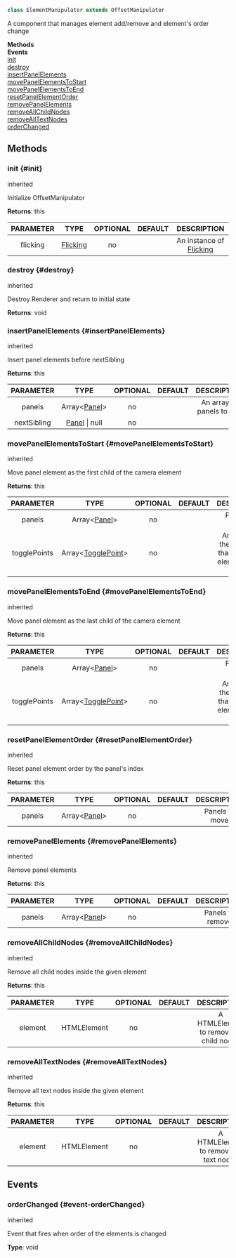 


```ts
class ElementManipulator extends OffsetManipulator
```
A component that manages element add/remove and element's order change

<div className="container">
    <div className="row mb-2"><div className="col col--6"><strong>Methods</strong></div><div className="col col--6"><strong>Events</strong></div></div>
    <div className="row"><div className="col col--6"><a href="#init">init</a><br/><a href="#destroy">destroy</a><br/><a href="#insertPanelElements">insertPanelElements</a><br/><a href="#movePanelElementsToStart">movePanelElementsToStart</a><br/><a href="#movePanelElementsToEnd">movePanelElementsToEnd</a><br/><a href="#resetPanelElementOrder">resetPanelElementOrder</a><br/><a href="#removePanelElements">removePanelElements</a><br/><a href="#removeAllChildNodes">removeAllChildNodes</a><br/><a href="#removeAllTextNodes">removeAllTextNodes</a></div><div className="col col--6"><a href="#event-orderChanged">orderChanged</a></div></div>
  </div>




## Methods

### init {#init}

<div className="bulma-tags">


<span className="bulma-tag is-danger">inherited</span>

</div>

Initialize OffsetManipulator





**Returns**: this




|PARAMETER|TYPE|OPTIONAL|DEFAULT|DESCRIPTION|
|:---:|:---:|:---:|:---:|:---:|
|flicking|[Flicking](Flicking)|no||An instance of [Flicking](Flicking)|








### destroy {#destroy}

<div className="bulma-tags">


<span className="bulma-tag is-danger">inherited</span>

</div>

Destroy Renderer and return to initial state





**Returns**: void













### insertPanelElements {#insertPanelElements}

<div className="bulma-tags">


<span className="bulma-tag is-danger">inherited</span>

</div>

Insert panel elements before nextSibling





**Returns**: this




|PARAMETER|TYPE|OPTIONAL|DEFAULT|DESCRIPTION|
|:---:|:---:|:---:|:---:|:---:|
|panels|Array&lt;[Panel](Panel)&gt;|no||An array of panels to add|
|nextSibling|[Panel](Panel) \| null|no|||








### movePanelElementsToStart {#movePanelElementsToStart}

<div className="bulma-tags">


<span className="bulma-tag is-danger">inherited</span>

</div>

Move panel element as the first child of the camera element





**Returns**: this




|PARAMETER|TYPE|OPTIONAL|DEFAULT|DESCRIPTION|
|:---:|:---:|:---:|:---:|:---:|
|panels|Array&lt;[Panel](Panel)&gt;|no||Panels to move|
|togglePoints|Array&lt;[TogglePoint](TogglePoint)&gt;|no||An array of the positions that triggered element order change|








### movePanelElementsToEnd {#movePanelElementsToEnd}

<div className="bulma-tags">


<span className="bulma-tag is-danger">inherited</span>

</div>

Move panel element as the last child of the camera element





**Returns**: this




|PARAMETER|TYPE|OPTIONAL|DEFAULT|DESCRIPTION|
|:---:|:---:|:---:|:---:|:---:|
|panels|Array&lt;[Panel](Panel)&gt;|no||Panels to move|
|togglePoints|Array&lt;[TogglePoint](TogglePoint)&gt;|no||An array of the positions that triggered element order change|








### resetPanelElementOrder {#resetPanelElementOrder}

<div className="bulma-tags">


<span className="bulma-tag is-danger">inherited</span>

</div>

Reset panel element order by the panel's index





**Returns**: this




|PARAMETER|TYPE|OPTIONAL|DEFAULT|DESCRIPTION|
|:---:|:---:|:---:|:---:|:---:|
|panels|Array&lt;[Panel](Panel)&gt;|no||Panels to move|








### removePanelElements {#removePanelElements}

<div className="bulma-tags">


<span className="bulma-tag is-danger">inherited</span>

</div>

Remove panel elements





**Returns**: this




|PARAMETER|TYPE|OPTIONAL|DEFAULT|DESCRIPTION|
|:---:|:---:|:---:|:---:|:---:|
|panels|Array&lt;[Panel](Panel)&gt;|no||Panels to remove|








### removeAllChildNodes {#removeAllChildNodes}

<div className="bulma-tags">


<span className="bulma-tag is-danger">inherited</span>

</div>

Remove all child nodes inside the given element





**Returns**: this




|PARAMETER|TYPE|OPTIONAL|DEFAULT|DESCRIPTION|
|:---:|:---:|:---:|:---:|:---:|
|element|HTMLElement|no||A HTMLElement to remove all child nodes|








### removeAllTextNodes {#removeAllTextNodes}

<div className="bulma-tags">


<span className="bulma-tag is-danger">inherited</span>

</div>

Remove all text nodes inside the given element





**Returns**: this




|PARAMETER|TYPE|OPTIONAL|DEFAULT|DESCRIPTION|
|:---:|:---:|:---:|:---:|:---:|
|element|HTMLElement|no||A HTMLElement to remove all text nodes|








## Events
### orderChanged {#event-orderChanged}

<div className="bulma-tags">


<span className="bulma-tag is-danger">inherited</span>

</div>

Event that fires when order of the elements is changed

**Type**: void
















